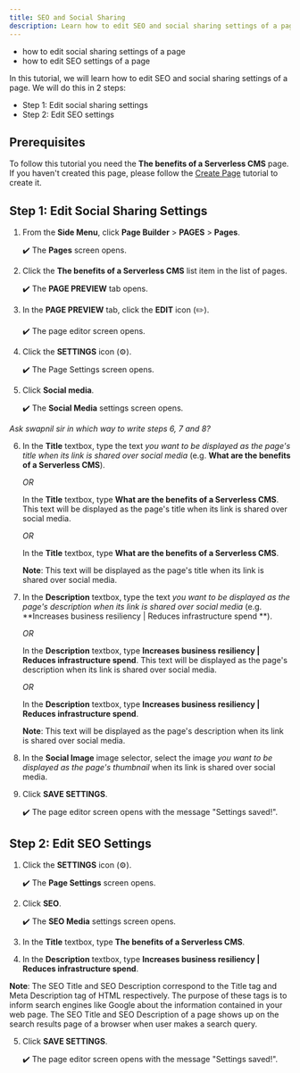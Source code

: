 ```yaml
---
title: SEO and Social Sharing
description: Learn how to edit SEO and social sharing settings of a page.
---
```



<Alert type="success" title="WHAT YOU'LL LEARN">

- how to edit social sharing settings of a page
- how to edit SEO settings of a page

</Alert>

In this tutorial, we will learn how to edit SEO and social sharing settings of a page. We will do this in 2 steps:

- Step 1: Edit social sharing settings
- Step 2: Edit SEO settings


## Prerequisites
To follow this tutorial you need the **The benefits of a Serverless CMS** page. If you haven't created this page, please follow the [Create Page](../essentials/create-page) tutorial to create it.


## Step 1: Edit Social Sharing Settings

1. From the **Side Menu**, click **Page Builder** > **PAGES** > **Pages**.

    ✔️ The **Pages** screen opens.

2. Click the **The benefits of a Serverless CMS** list item in the list of pages.

    ✔️ The **PAGE PREVIEW** tab opens.

3. In the **PAGE PREVIEW** tab, click the **EDIT** icon (✏️).

    ✔️ The page editor screen opens.

4. Click the **SETTINGS** icon (⚙️).

    ✔️ The Page Settings screen opens.

5. Click **Social media**.

    ✔️ The **Social Media** settings screen opens.

*Ask swapnil sir in which way to write steps 6, 7 and 8?*

6. In the **Title** textbox, type the text *you want to be displayed as the page's title when its link is shared over social media* (e.g. **What are the benefits of a Serverless CMS**).

    *OR*

    In the **Title** textbox, type **What are the benefits of a Serverless CMS**. This text will be displayed as the page's title when its link is shared over social media.

    *OR*

    In the **Title** textbox, type **What are the benefits of a Serverless CMS**.

    **Note**: This text will be displayed as the page's title when its link is shared over social media.

7. In the **Description** textbox, type the text *you want to be displayed as the page's description when its link is shared over social media* (e.g. **Increases business resiliency | Reduces infrastructure spend **).

    *OR*

    In the **Description** textbox, type **Increases business resiliency | Reduces infrastructure spend**. This text will be displayed as the page's description when its link is shared over social media.

    *OR*

    In the **Description** textbox, type **Increases business resiliency | Reduces infrastructure spend**. 
    
    **Note**: This text will be displayed as the page's description when its link is shared over social media.

8. In the **Social Image** image selector, select the image *you want to be displayed as the page's thumbnail* when its link is shared over social media.

9. Click **SAVE SETTINGS**.

    ✔️ The page editor screen opens with the message "Settings saved!". 


## Step 2: Edit SEO Settings

1. Click the **SETTINGS** icon (⚙️).

    ✔️ The **Page Settings** screen opens.

2. Click **SEO**.

    ✔️ The **SEO Media** settings screen opens.

3. In the **Title** textbox, type **The benefits of a Serverless CMS**.

4. In the **Description** textbox, type **Increases business resiliency | Reduces infrastructure spend**.

**Note**: The SEO Title and SEO Description correspond to the Title tag and Meta Description tag of HTML respectively. The purpose of these tags is to inform search engines like Google about the information contained in your web page. The SEO Title and SEO Description of a page shows up on the search results page of a browser when user makes a search query.

5. Click **SAVE SETTINGS**.

    ✔️ The page editor screen opens with the message "Settings saved!".